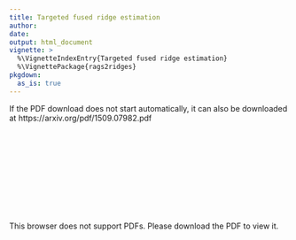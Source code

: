 ```yaml
---
title: Targeted fused ridge estimation
author: 
date:
output: html_document
vignette: >
  %\VignetteIndexEntry{Targeted fused ridge estimation}
  %\VignettePackage{rags2ridges}
pkgdown:
  as_is: true
---
```


If the PDF download does not start automatically, it can also be downloaded at https://arxiv.org/pdf/1509.07982.pdf


<object data="https://arxiv.org/pdf/1509.07982.pdf" type="application/pdf" width="800px" height="1000px">
    <embed src="https://arxiv.org/pdf/1509.07982.pdf">
        <p>This browser does not support PDFs. Please download the PDF to view it.</p>
    </embed>
</object>

